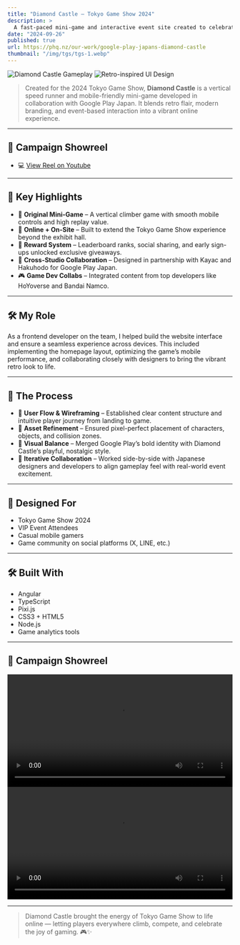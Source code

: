 ```yaml
---
title: "Diamond Castle – Tokyo Game Show 2024"
description: >
  A fast-paced mini-game and interactive event site created to celebrate Google Play Japan’s presence at the 2024 Tokyo Game Show. Designed for both in-person and online audiences, Diamond Castle brought the excitement of TGS directly to players' screens.
date: "2024-09-26"
published: true
url: https://phq.nz/our-work/google-play-japans-diamond-castle
thumbnail: "/img/tgs/tgs-1.webp"
---
```


![Diamond Castle Gameplay](/img/tgs/tgs-1.webp)
![Retro-inspired UI Design](/img/tgs/tgs-2.webp)

> Created for the 2024 Tokyo Game Show, **Diamond Castle** is a vertical speed runner and mobile-friendly mini-game developed in collaboration with Google Play Japan. It blends retro flair, modern branding, and event-based interaction into a vibrant online experience.

---

## 🎥 Campaign Showreel

- 💻 [View Reel on Youtube](https://www.youtube.com/watch?v=w1Huo7F7S4I&list=TLGGfN2m5Wtxa9swOTA3MjAyNQ)

---

## 🌟 Key Highlights

- 🏰 **Original Mini-Game** – A vertical climber game with smooth mobile controls and high replay value.
- 📱 **Online + On-Site** – Built to extend the Tokyo Game Show experience beyond the exhibit hall.
- 🎁 **Reward System** – Leaderboard ranks, social sharing, and early sign-ups unlocked exclusive giveaways.
- 🤝 **Cross-Studio Collaboration** – Designed in partnership with Kayac and Hakuhodo for Google Play Japan.
- 🎮 **Game Dev Collabs** – Integrated content from top developers like HoYoverse and Bandai Namco.

---

## 🛠 My Role

As a frontend developer on the team, I helped build the website interface and ensure a seamless experience across devices. This included implementing the homepage layout, optimizing the game’s mobile performance, and collaborating closely with designers to bring the vibrant retro look to life.

---

## 🔧 The Process

- 🧭 **User Flow & Wireframing** – Established clear content structure and intuitive player journey from landing to game.
- 🧱 **Asset Refinement** – Ensured pixel-perfect placement of characters, objects, and collision zones.
- 🎨 **Visual Balance** – Merged Google Play’s bold identity with Diamond Castle’s playful, nostalgic style.
- 🧩 **Iterative Collaboration** – Worked side-by-side with Japanese designers and developers to align gameplay feel with real-world event excitement.

---

## 🧠 Designed For

- Tokyo Game Show 2024
- VIP Event Attendees
- Casual mobile gamers
- Game community on social platforms (X, LINE, etc.)

---

## 🛠 Built With

- Angular
- TypeScript
- Pixi.js
- CSS3 + HTML5
- Node.js
- Game analytics tools

---

## 🎥 Campaign Showreel

<video controls width="100%" preload="auto">
  <source src="/img/tgs/carousel1.mp4" type="video/mp4" />
  Your browser does not support the video tag.
</video>
<video controls width="100%" preload="auto">
  <source src="/img/tgs/carousel2.mp4" type="video/mp4" />
  Your browser does not support the video tag.
</video>

---

> Diamond Castle brought the energy of Tokyo Game Show to life online — letting players everywhere climb, compete, and celebrate the joy of gaming. 🎮✨
